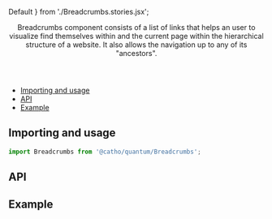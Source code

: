 


  Default
} from './Breadcrumbs.stories.jsx';

<Meta title="Breadcrumbs" component={Breadcrumbs} />

<Header title="Breadcrumbs">
  Breadcrumbs component consists of a list of links that helps an user to visualize find themselves within and the current page within the hierarchical structure of a website. It also allows the navigation up to any of its "ancestors".
</Header>

- [Importing and usage](#importing)
- [API](#api)
- [Example](#example)

## <a id="importing"></a>Importing and usage

```js
import Breadcrumbs from '@catho/quantum/Breadcrumbs';
```



## <a id="api"></a>API

<ArgsTable of={Breadcrumbs} />


## <a id="example"></a>Example

<Canvas>
  <Story story={Default} />
</Canvas>
